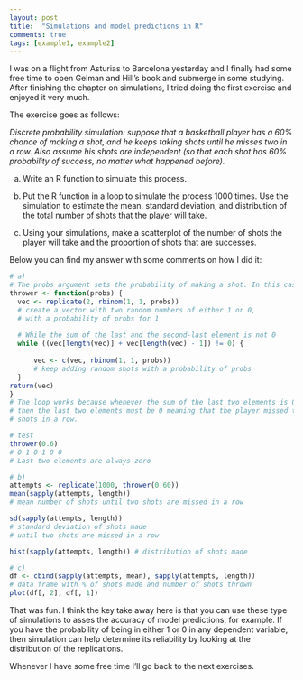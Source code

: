 ```yaml
---
layout: post
title:  "Simulations and model predictions in R"
comments: true
tags: [example1, example2]
---
```


I was on a flight from Asturias to Barcelona yesterday and I finally had some free time to open Gelman and Hill's book and submerge in some studying. After finishing the chapter on simulations, I tried doing the first exercise and enjoyed it very much.

The exercise goes as follows:

_Discrete probability simulation: suppose that a basketball player has a 60% chance of making a shot, and he keeps taking shots until he misses two in a row. Also assume his shots are independent (so that each shot has 60% probability of success, no matter what happened before)._

(a) Write an R function to simulate this process.

(b) Put the R function in a loop to simulate the process 1000 times. Use the simulation to estimate the mean, standard deviation, and distribution of the total number of shots that the player will take.

(c) Using your simulations, make a scatterplot of the number of shots the player will take and the proportion of shots that are successes.

Below you can find my answer with some comments on how I did it:

```r
# a)
# The probs argument sets the probability of making a shot. In this case it'll be 0.60
thrower <- function(probs) {
  vec <- replicate(2, rbinom(1, 1, probs)) 
  # create a vector with two random numbers of either 1 or 0,
  # with a probability of probs for 1
  
  # While the sum of the last and the second-last element is not 0
  while ((vec[length(vec)] + vec[length(vec) - 1]) != 0) { 
    
      vec <- c(vec, rbinom(1, 1, probs))
      # keep adding random shots with a probability of probs
  }
return(vec)
}
# The loop works because whenever the sum of the last two elements is 0,
# then the last two elements must be 0 meaning that the player missed two
# shots in a row.
```

```r
# test
thrower(0.6)
# 0 1 0 1 0 0
# Last two elements are always zero
```

```r
# b)
attempts <- replicate(1000, thrower(0.60))
mean(sapply(attempts, length)) 
# mean number of shots until two shots are missed in a row
```

```r
sd(sapply(attempts, length)) 
# standard deviation of shots made
# until two shots are missed in a row
```

```r
hist(sapply(attempts, length)) # distribution of shots made
```

```r
# c)
df <- cbind(sapply(attempts, mean), sapply(attempts, length)) 
# data frame with % of shots made and number of shots thrown
plot(df[, 2], df[, 1])
```

That was fun. I think the key take away here is that you can use these type of simulations to asses the accuracy of model predictions, for example. If you have the probability of being in either 1 or 0 in any dependent variable, then simulation can help determine its reliability by looking at the distribution of the replications.

Whenever I have some free time I'll go back to the next exercises.